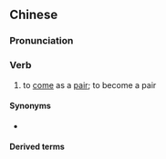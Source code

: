 {{also|成双}}
==Chinese==
{{zh-forms|s=成双}}

===Pronunciation===
{{zh-pron
|m=chéngshuāng
|h=pfs=sṳ̀n-sûng
|mn=sêng-siang
|cat=v
}}

===Verb===
{{zh-verb}}

# to [[come]] as a [[pair]]; to become a pair

====Synonyms====
* {{zh-l|成對}}

====Derived terms====
{{zh-der|成雙作對|成雙捉對|成雙成對}}